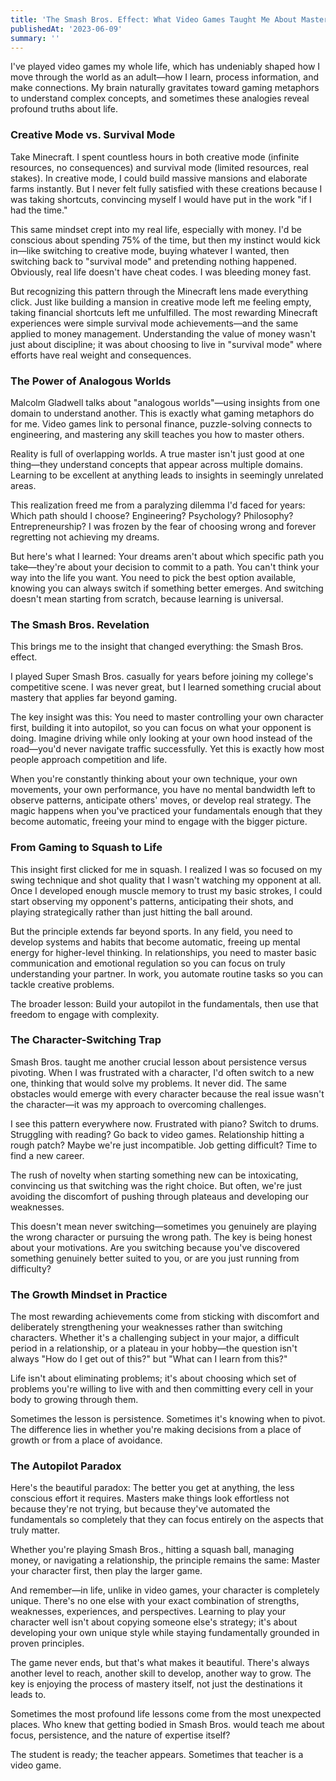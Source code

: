 ```yaml
---
title: 'The Smash Bros. Effect: What Video Games Taught Me About Mastery'
publishedAt: '2023-06-09'
summary: ''
---
```


I've played video games my whole life, which has undeniably shaped how I move through the world as an adult—how I learn, process information, and make connections. My brain naturally gravitates toward gaming metaphors to understand complex concepts, and sometimes these analogies reveal profound truths about life.


### Creative Mode vs. Survival Mode

Take Minecraft. I spent countless hours in both creative mode (infinite resources, no consequences) and survival mode (limited resources, real stakes). In creative mode, I could build massive mansions and elaborate farms instantly. But I never felt fully satisfied with these creations because I was taking shortcuts, convincing myself I would have put in the work "if I had the time."

This same mindset crept into my real life, especially with money. I'd be conscious about spending 75% of the time, but then my instinct would kick in—like switching to creative mode, buying whatever I wanted, then switching back to "survival mode" and pretending nothing happened. Obviously, real life doesn't have cheat codes. I was bleeding money fast.

But recognizing this pattern through the Minecraft lens made everything click. Just like building a mansion in creative mode left me feeling empty, taking financial shortcuts left me unfulfilled. The most rewarding Minecraft experiences were simple survival mode achievements—and the same applied to money management. Understanding the value of money wasn't just about discipline; it was about choosing to live in "survival mode" where efforts have real weight and consequences.


### The Power of Analogous Worlds

Malcolm Gladwell talks about "analogous worlds"—using insights from one domain to understand another. This is exactly what gaming metaphors do for me. Video games link to personal finance, puzzle-solving connects to engineering, and mastering any skill teaches you how to master others.

Reality is full of overlapping worlds. A true master isn't just good at one thing—they understand concepts that appear across multiple domains. Learning to be excellent at anything leads to insights in seemingly unrelated areas.

This realization freed me from a paralyzing dilemma I'd faced for years: Which path should I choose? Engineering? Psychology? Philosophy? Entrepreneurship? I was frozen by the fear of choosing wrong and forever regretting not achieving my dreams.

But here's what I learned: Your dreams aren't about which specific path you take—they're about your decision to commit to a path. You can't think your way into the life you want. You need to pick the best option available, knowing you can always switch if something better emerges. And switching doesn't mean starting from scratch, because learning is universal.


### The Smash Bros. Revelation

This brings me to the insight that changed everything: the Smash Bros. effect.

I played Super Smash Bros. casually for years before joining my college's competitive scene. I was never great, but I learned something crucial about mastery that applies far beyond gaming.

The key insight was this: You need to master controlling your own character first, building it into autopilot, so you can focus on what your opponent is doing. Imagine driving while only looking at your own hood instead of the road—you'd never navigate traffic successfully. Yet this is exactly how most people approach competition and life.

When you're constantly thinking about your own technique, your own movements, your own performance, you have no mental bandwidth left to observe patterns, anticipate others' moves, or develop real strategy. The magic happens when you've practiced your fundamentals enough that they become automatic, freeing your mind to engage with the bigger picture.


### From Gaming to Squash to Life

This insight first clicked for me in squash. I realized I was so focused on my swing technique and shot quality that I wasn't watching my opponent at all. Once I developed enough muscle memory to trust my basic strokes, I could start observing my opponent's patterns, anticipating their shots, and playing strategically rather than just hitting the ball around.

But the principle extends far beyond sports. In any field, you need to develop systems and habits that become automatic, freeing up mental energy for higher-level thinking. In relationships, you need to master basic communication and emotional regulation so you can focus on truly understanding your partner. In work, you automate routine tasks so you can tackle creative problems.

The broader lesson: Build your autopilot in the fundamentals, then use that freedom to engage with complexity.


### The Character-Switching Trap

Smash Bros. taught me another crucial lesson about persistence versus pivoting. When I was frustrated with a character, I'd often switch to a new one, thinking that would solve my problems. It never did. The same obstacles would emerge with every character because the real issue wasn't the character—it was my approach to overcoming challenges.

I see this pattern everywhere now. Frustrated with piano? Switch to drums. Struggling with reading? Go back to video games. Relationship hitting a rough patch? Maybe we're just incompatible. Job getting difficult? Time to find a new career.

The rush of novelty when starting something new can be intoxicating, convincing us that switching was the right choice. But often, we're just avoiding the discomfort of pushing through plateaus and developing our weaknesses.

This doesn't mean never switching—sometimes you genuinely are playing the wrong character or pursuing the wrong path. The key is being honest about your motivations. Are you switching because you've discovered something genuinely better suited to you, or are you just running from difficulty?


### The Growth Mindset in Practice

The most rewarding achievements come from sticking with discomfort and deliberately strengthening your weaknesses rather than switching characters. Whether it's a challenging subject in your major, a difficult period in a relationship, or a plateau in your hobby—the question isn't always "How do I get out of this?" but "What can I learn from this?"

Life isn't about eliminating problems; it's about choosing which set of problems you're willing to live with and then committing every cell in your body to growing through them.

Sometimes the lesson is persistence. Sometimes it's knowing when to pivot. The difference lies in whether you're making decisions from a place of growth or from a place of avoidance.


### The Autopilot Paradox

Here's the beautiful paradox: The better you get at anything, the less conscious effort it requires. Masters make things look effortless not because they're not trying, but because they've automated the fundamentals so completely that they can focus entirely on the aspects that truly matter.

Whether you're playing Smash Bros., hitting a squash ball, managing money, or navigating a relationship, the principle remains the same: Master your character first, then play the larger game.

And remember—in life, unlike in video games, your character is completely unique. There's no one else with your exact combination of strengths, weaknesses, experiences, and perspectives. Learning to play your character well isn't about copying someone else's strategy; it's about developing your own unique style while staying fundamentally grounded in proven principles.

The game never ends, but that's what makes it beautiful. There's always another level to reach, another skill to develop, another way to grow. The key is enjoying the process of mastery itself, not just the destinations it leads to.

Sometimes the most profound life lessons come from the most unexpected places. Who knew that getting bodied in Smash Bros. would teach me about focus, persistence, and the nature of expertise itself?

The student is ready; the teacher appears. Sometimes that teacher is a video game.